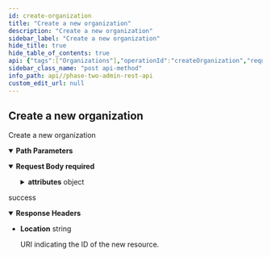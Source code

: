 ```yaml
---
id: create-organization
title: "Create a new organization"
description: "Create a new organization"
sidebar_label: "Create a new organization"
hide_title: true
hide_table_of_contents: true
api: {"tags":["Organizations"],"operationId":"createOrganization","requestBody":{"content":{"application/json":{"schema":{"type":"object","properties":{"id":{"type":"string"},"name":{"type":"string"},"displayName":{"type":"string"},"url":{"type":"string"},"realm":{"type":"string"},"domains":{"type":"array","items":{"type":"string"}},"attributes":{"type":"object","additionalProperties":{"type":"array","items":{"type":"string"}}}},"title":"OrganizationRepresentation"}}},"required":true},"responses":{"201":{"description":"success","headers":{"Location":{"schema":{"type":"string"},"description":"URI indicating the ID of the new resource."}}}},"description":"Create a new organization","parameters":[{"in":"path","name":"realm","description":"realm name (not id!)","required":true,"schema":{"type":"string"},"style":"simple"}],"method":"post","path":"/{realm}/orgs","servers":[{"url":"{protocol}://{host}{port}/auth/realms","variables":{"host":{"enum":["app.phasetwo.io","localhost"],"default":"app.phasetwo.io","description":"API host"},"port":{"enum":["","8081"],"default":"","description":"API port"},"protocol":{"enum":["http","https"],"default":"https"}}}],"security":[{"access_token":[]}],"securitySchemes":{"access_token":{"type":"http","scheme":"bearer","bearerFormat":""}},"jsonRequestBodyExample":{"id":"string","name":"string","displayName":"string","url":"string","realm":"string","domains":["string"],"attributes":{}},"info":{"title":"Phase Two Admin REST API","description":"This is a REST API reference for the Phase Two Keycloak custom resources. These are extensions to the standard [Keycloak Admin REST API](https://www.keycloak.org/docs-api/17.0/rest-api/index.html).\n\n### Base URI format\nPaths specified in the documentation are relative to the the base URI.\n- Format: `https://<host>:<port>/auth/realms`\n- Example: `https://app.phasetwo.io/auth/realms`\n\n### Authentication\nAuthentication is achieved by using the `Authentication: Bearer <token>` header in all requests. This is either the access token received from a normal authentication, or by a request directly to the OpenID Connect token endpoint.\n\nIt is recommended that you use a Keycloak Admin Client, such as [this one for Javascript](https://github.com/keycloak/keycloak-nodejs-admin-client), as they take care of authentication, getting an access token, and refreshing it when it expires.\n\n#### Client credentials grant example\n```\nPOST /auth/realms/test-realm/protocol/openid-connect/token\nHost: app.phasetwo.io\nAccept: application/json\nContent-type: application/x-www-form-urlencoded\n\ngrant_type=client_credentials&client_id=admin-cli&client_secret=fd649804-3a74-4d69-acaa-8f065c6b7da1\n```\n\n#### Password grant example\n```\nPOST /auth/realms/test-realm/protocol/openid-connect/token\nHost: app.phasetwo.io\nAccept: application/json\nContent-type: application/x-www-form-urlencoded\n\ngrant_type=password&username=uname@foo.com&password=pwd123AZY&client_id=admin-cli\n```\n\n### SDKs\nModern API libraries are available for several common languages. These are available as open source at the links below, or you can choose to generate your own using our [OpenAPI spec file](https://raw.githubusercontent.com/p2-inc/phasetwo-docs/master/openapi.yaml).\n\n| Language | Library |\n| --- | --- |\n| Java (and other JVM langs) | https://github.com/p2-inc/phasetwo-java |\n| JavaScript/TypeScript | https://github.com/p2-inc/phasetwo-js |\n| Python | https://github.com/p2-inc/phasetwo-python |\n","version":"v1"},"postman":{"name":"Create a new organization","description":{"type":"text/plain"},"url":{"path":[":realm","orgs"],"host":["{{baseUrl}}"],"query":[],"variable":[{"disabled":false,"description":{"content":"(Required) realm name (not id!)","type":"text/plain"},"type":"any","value":"","key":"realm"}]},"header":[{"key":"Content-Type","value":"application/json"}],"method":"POST","body":{"mode":"raw","raw":"\"\"","options":{"raw":{"language":"json"}}}}}
sidebar_class_name: "post api-method"
info_path: api//phase-two-admin-rest-api
custom_edit_url: null
---
```



## Create a new organization



Create a new organization

<details style={{"marginBottom":"1rem"}} data-collapsed={false} open={true}><summary style={{}}><strong>Path Parameters</strong></summary><div><ul><ParamsItem className={"paramsItem"} param={{"in":"path","name":"realm","description":"realm name (not id!)","required":true,"schema":{"type":"string"},"style":"simple"}}></ParamsItem></ul></div></details><MimeTabs><TabItem label={"application/json"} value={"application/json-schema"}><details style={{}} data-collapsed={false} open={true}><summary style={{"textAlign":"left"}}><strong>Request Body</strong><strong style={{"fontSize":"var(--ifm-code-font-size)","color":"var(--openapi-required)"}}> required</strong></summary><div style={{"textAlign":"left","marginLeft":"1rem"}}></div><ul style={{"marginLeft":"1rem"}}><SchemaItem collapsible={false} name={"id"} required={false} schemaName={"string"} qualifierMessage={undefined} schema={{"type":"string"}}></SchemaItem><SchemaItem collapsible={false} name={"name"} required={false} schemaName={"string"} qualifierMessage={undefined} schema={{"type":"string"}}></SchemaItem><SchemaItem collapsible={false} name={"displayName"} required={false} schemaName={"string"} qualifierMessage={undefined} schema={{"type":"string"}}></SchemaItem><SchemaItem collapsible={false} name={"url"} required={false} schemaName={"string"} qualifierMessage={undefined} schema={{"type":"string"}}></SchemaItem><SchemaItem collapsible={false} name={"realm"} required={false} schemaName={"string"} qualifierMessage={undefined} schema={{"type":"string"}}></SchemaItem><SchemaItem collapsible={false} name={"domains"} required={false} schemaName={"string[]"} qualifierMessage={undefined} schema={{"type":"array","items":{"type":"string"}}}></SchemaItem><SchemaItem collapsible={true} className={"schemaItem"}><details style={{}}><summary style={{}}><strong>attributes</strong><span style={{"opacity":"0.6"}}> object</span></summary><div style={{"marginLeft":"1rem"}}><SchemaItem collapsible={true} className={"schemaItem"}><details style={{}}><summary style={{}}><strong>property name*</strong><span style={{"opacity":"0.6"}}> object</span></summary><div style={{"marginLeft":"1rem"}}><li><div style={{"fontSize":"var(--ifm-code-font-size)","opacity":"0.6","marginLeft":"-.5rem","paddingBottom":".5rem"}}>Array [</div></li><li><div><strong>string</strong></div></li><li><div style={{"fontSize":"var(--ifm-code-font-size)","opacity":"0.6","marginLeft":"-.5rem"}}>]</div></li></div></details></SchemaItem></div></details></SchemaItem></ul></details></TabItem></MimeTabs><div><ApiTabs><TabItem label={"201"} value={"201"}><div>

success

</div><details style={{"textAlign":"left","marginBottom":"1rem"}} data-collaposed={true} open={false}><summary style={{}}><strong>Response Headers</strong></summary><ul style={{"marginLeft":"1rem"}}><li className={"schemaItem"}><summary style={{}}><strong>Location</strong><span style={{"opacity":"0.6"}}> string</span></summary><div><div style={{"marginTop":".5rem","marginBottom":".5rem"}}>

URI indicating the ID of the new resource.

</div></div></li></ul></details><div></div></TabItem></ApiTabs></div>
      